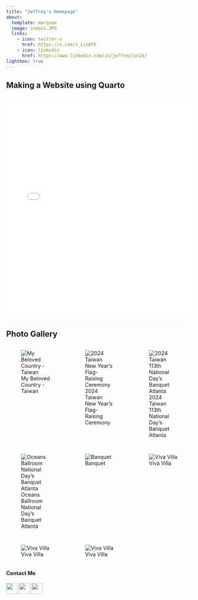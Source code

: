 ```yaml
---
title: "Jeffrey's Homepage"
about:
  template: marquee
  image: index1.JPG
  links: 
    - icon: twitter-x
      href: https://x.com/J_LinEPI
    - icon: linkedin
      href: https://www.linkedin.com/in/jeffreylin24/
lightbox: true
---
```


<!-- 95% of this will be handled by Quarto for you -->

<!-- <embed src="website-handout.pdf" type="application/pdf" width="100%" height="600px"> -->

## Making a Website using Quarto


<embed src="website-handout.pdf" type="application/pdf" width="100%" height="600px">


## Photo Gallery

::: {style="display: grid;grid-template-columns: repeat(auto-fill, minmax(150px, 1fr));grid-gap: 1em;"}

![My Beloved Country - Taiwan](/images/TWMap.jpg){group="my-gallery"}

![2024 Taiwan New Year's Flag-Raising Ceremony](/images/IMG_0229.JPG){group="my-gallery"}

![2024 Taiwan 113th National Day's Banquet Atlanta](/images/IMG_2613.jpg){group="my-gallery"}

![Oceans Ballroom National Day's Banquet Atlanta](/images/IMG_2636.jpg){group="my-gallery"}

![Banquet](/images/banquet.jpg){group="my-gallery"}

![Viva Villa](/images/IMG_2485.jpg){group="my-gallery"}

![Viva Villa](/images/IMG_2522.jpg){group="my-gallery"}

![Viva Villa](/images/IMG_2560.jpg){group="my-gallery"}

:::


#### Contact Me
<!-- Social Media Icons using css -->
<!-- <div style="text-align: left;"> -->
<!--   <a href="https://x.com/J_LinEPI" target="_blank" style="text-decoration: none;"> -->
<!--     <img src="https://upload.wikimedia.org/wikipedia/commons/b/b7/X_logo.jpg" alt="X" style="width:30px; height:30px; margin-right: 10px;"> -->
<!--   </a> -->
<!--   <a href="https://www.linkedin.com/in/jeffreylin24/" target="_blank" style="text-decoration: none;"> -->
<!--     <img src="https://upload.wikimedia.org/wikipedia/commons/c/ca/LinkedIn_logo_initials.png" alt="LinkedIn" style="width:30px; height:30px; margin-right: 10px;"> -->
<!--   </a> -->
<!--   <a href=" https://github.com/epijlin/jeffrey-website/" target="_blank" style="text-decoration: none;"> -->
<!--     <img src="https://upload.wikimedia.org/wikipedia/commons/c/c2/GitHub_Invertocat_Logo.svg" alt="LinkedIn" style="width:30px; height:30px; margin-right: 10px;"> -->
<!--   </a> -->
<!-- </div> -->

<!-- Social Media Icons using Quarto with some HTML elements for styling -->
:::{.text-left}
[![](https://upload.wikimedia.org/wikipedia/commons/b/b7/X_logo.jpg){width=30 height=30 marin-right=10}](https://x.com/J_LinEPI){target="_blank" style="text-decoration: none;"}
[![](https://upload.wikimedia.org/wikipedia/commons/c/ca/LinkedIn_logo_initials.png){width=30 height=30 margin-right=10}](https://www.linkedin.com/in/jeffreylin24/){target="_blank" style="text-decoration: none;"} 
[![](https://upload.wikimedia.org/wikipedia/commons/c/c2/GitHub_Invertocat_Logo.svg){width=30 height=30 margin-right=10}](https://github.com/epijlin/jeffrey-website/){target="_blank" style="text-decoration: none;"} 
:::

